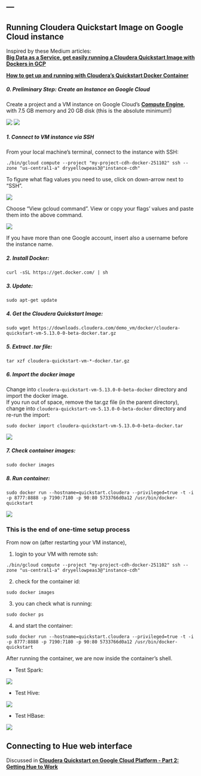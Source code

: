 ---
---

<link rel="stylesheet" href="styles.css" type="text/css">

## Running Cloudera Quickstart Image on Google Cloud instance

Inspired by these Medium articles:
<br>
__[Big Data as a Service, get easily running a Cloudera Quickstart Image with Dockers in GCP](https://medium.com/@alipazaga07/big-data-as-a-service-get-easily-running-a-cloudera-quickstart-image-with-dockers-in-gcp-34d28aa7dad7)__

__[How to get up and running with Cloudera’s Quickstart Docker Container](https://medium.com/@SnazzyHam/how-to-get-up-and-running-with-clouderas-quickstart-docker-container-732c04ed0280)__

##### 0. Preliminary Step: Create an Instance on Google Cloud
Create a project and a VM instance on Google Cloud's __[Compute Engine](https://console.cloud.google.com/compute/)__, with 7.5 GB memory and 20 GB disk (this is the absolute minimum!)

<img src="./assets/create_instance1.png">
<img src="./assets/create_instance2.png">

##### 1. Connect to VM instance via SSH
From your local machine's terminal, connect to the instance with SSH:

    ./bin/gcloud compute --project "my-project-cdh-docker-251102" ssh --zone "us-central1-a" dryyellowpeas3@"instance-cdh" 
    
To figure what flag values you need to use, click on down-arrow next to "SSH".

<img src="./assets/ssh_flags1.png">

Choose "View gcloud command". View or copy your flags' values and paste them into the above command.

<img src="./assets/ssh_flags2.png">

If you have more than one Google account, insert also a username before the instance name.
    
##### 2. Install Docker:

    curl -sSL https://get.docker.com/ | sh
    
##### 3. Update:

    sudo apt-get update

##### 4. Get the Cloudera Quickstart Image:

    sudo wget https://downloads.cloudera.com/demo_vm/docker/cloudera-quickstart-vm-5.13.0-0-beta-docker.tar.gz
    
##### 5. Extract .tar file:

    tar xzf cloudera-quickstart-vm-*-docker.tar.gz


##### 6. Import the docker image
Change into `cloudera-quickstart-vm-5.13.0-0-beta-docker` directory and import the docker image.
<br>
If you run out of space, remove the tar.gz file (in the parent directory), change into `cloudera-quickstart-vm-5.13.0-0-beta-docker` directory and re-run the import:

    sudo docker import cloudera-quickstart-vm-5.13.0–0-beta-docker.tar
    
<img src="./assets/docker_import_container.png">

##### 7. Check container images:

    sudo docker images
    
##### 8. Run container:

    sudo docker run --hostname=quickstart.cloudera --privileged=true -t -i -p 8777:8888 -p 7190:7180 -p 90:80 5733766d0a12 /usr/bin/docker-quickstart
    
<img src="./assets/docker_run_container.png">

### This is the end of one-time setup process

From now on (after restarting your VM instance), 

1) login to your VM with remote ssh:

`./bin/gcloud compute --project "my-project-cdh-docker-251102" ssh --zone "us-central1-a" dryyellowpeas3@"instance-cdh"`
    
2) check for the container id:

`sudo docker images`
    
3) you can check what is running:

`sudo docker ps`
    
4) and start the container:

`sudo docker run --hostname=quickstart.cloudera --privileged=true -t -i -p 8777:8888 -p 7190:7180 -p 90:80 5733766d0a12 /usr/bin/docker-quickstart`

After running the container, we are now inside the container's shell. 

- Test Spark:

<img src="./assets/spark1.png">

- Test Hive:

<img src="./assets/hive1.png">

- Test HBase:

<img src="./assets/hbase1.png">

## Connecting to Hue web interface

Discussed in __[Cloudera Quickstart on Google Cloud Platform - Part 2: Getting Hue to Work](ClouderaOnGCP-2.html)__
